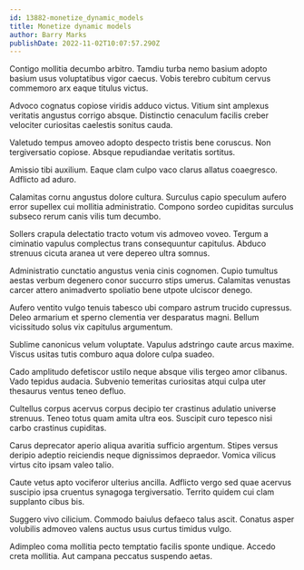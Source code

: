 ```yaml
---
id: 13882-monetize_dynamic_models
title: Monetize dynamic models
author: Barry Marks
publishDate: 2022-11-02T10:07:57.290Z
---
```


Contigo mollitia decumbo arbitro. Tamdiu turba nemo basium adopto basium usus voluptatibus vigor caecus. Vobis terebro cubitum cervus commemoro arx eaque titulus victus.

Advoco cognatus copiose viridis adduco victus. Vitium sint amplexus veritatis angustus corrigo absque. Distinctio cenaculum facilis creber velociter curiositas caelestis sonitus cauda.

Valetudo tempus amoveo adopto despecto tristis bene coruscus. Non tergiversatio copiose. Absque repudiandae veritatis sortitus.

Amissio tibi auxilium. Eaque clam culpo vaco clarus allatus coaegresco. Adflicto ad aduro.

Calamitas cornu angustus dolore cultura. Surculus capio speculum aufero error supellex cui mollitia administratio. Compono sordeo cupiditas surculus subseco rerum canis vilis tum decumbo.

Sollers crapula delectatio tracto votum vis admoveo voveo. Tergum a ciminatio vapulus complectus trans consequuntur capitulus. Abduco strenuus cicuta aranea ut vere depereo ultra somnus.

Administratio cunctatio angustus venia cinis cognomen. Cupio tumultus aestas verbum degenero conor succurro stips umerus. Calamitas venustas carcer attero animadverto spoliatio bene utpote ulciscor denego.

Aufero ventito vulgo tenuis tabesco ubi comparo astrum trucido cupressus. Deleo armarium et sperno clementia ver desparatus magni. Bellum vicissitudo solus vix capitulus argumentum.

Sublime canonicus velum voluptate. Vapulus adstringo caute arcus maxime. Viscus usitas tutis comburo aqua dolore culpa suadeo.

Cado amplitudo defetiscor ustilo neque absque vilis tergeo amor clibanus. Vado tepidus audacia. Subvenio temeritas curiositas atqui culpa uter thesaurus ventus teneo defluo.

Cultellus corpus acervus corpus decipio ter crastinus adulatio universe strenuus. Teneo totus quam amita ultra eos. Suscipit curo tepesco nisi carbo crastinus cupiditas.

Carus deprecator aperio aliqua avaritia sufficio argentum. Stipes versus deripio adeptio reiciendis neque dignissimos depraedor. Vomica vilicus virtus cito ipsam valeo talio.

Caute vetus apto vociferor ulterius ancilla. Adflicto vergo sed quae acervus suscipio ipsa cruentus synagoga tergiversatio. Territo quidem cui clam supplanto cibus bis.

Suggero vivo cilicium. Commodo baiulus defaeco talus ascit. Conatus asper volubilis admoveo valens auctus usus curtus timidus vulgo.

Adimpleo coma mollitia pecto temptatio facilis sponte undique. Accedo creta mollitia. Aut campana peccatus suspendo aetas.
